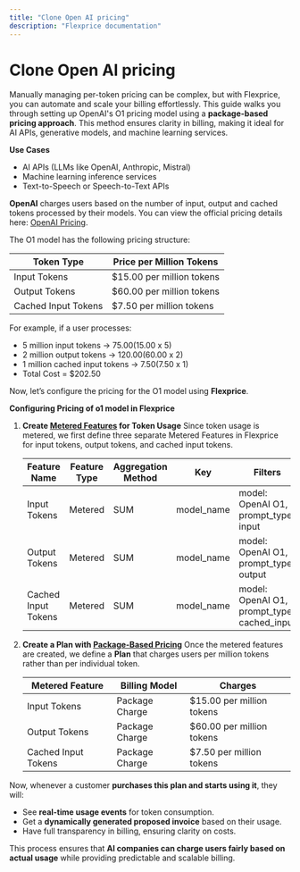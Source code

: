 ```yaml
---
title: "Clone Open AI pricing"
description: "Flexprice documentation"
---
```


# Clone Open AI pricing

Manually managing per-token pricing can be complex, but with Flexprice, you can automate and scale your billing effortlessly. This guide walks you through setting up OpenAI's O1 pricing model using a **package-based pricing approach**. This method ensures clarity in billing, making it ideal for AI APIs, generative models, and machine learning services.

**Use Cases**

- AI APIs (LLMs like OpenAI, Anthropic, Mistral)
- Machine learning inference services
- Text-to-Speech or Speech-to-Text APIs

**OpenAI** charges users based on the number of input, output and cached tokens processed by their models. You can view the official pricing details here: [OpenAI Pricing](https://openai.com/api/pricing/).

The O1 model has the following pricing structure:

| **Token Type** | **Price per Million Tokens** |
| --- | --- |
| Input Tokens | $15.00 per million tokens |
| Output Tokens | $60.00 per million tokens |
| Cached Input Tokens | $7.50 per million tokens |

For example, if a user processes:

- 5 million input tokens → $75.00 ($15.00 x 5)
- 2 million output tokens → $120.00 ($60.00 x 2)
- 1 million cached input tokens → $7.50 ($7.50 x 1)
- Total Cost = $202.50

Now, let’s configure the pricing for the O1 model using **Flexprice**.

**Configuring Pricing of o1 model in Flexprice**

1. **Create [Metered Features](../../Features%201b09b3a59a6880e59e45d3e7a56bd66b/Creating%20a%20feature%201b09b3a59a68808fafbfd3ec556640dd.md) for Token Usage**
Since token usage is metered, we first define three separate Metered Features in Flexprice for input tokens, output tokens, and cached input tokens.
    
    
    | **Feature Name** | **Feature Type** | **Aggregation Method** | **Key** | **Filters** |
    | --- | --- | --- | --- | --- |
    | Input Tokens | Metered | SUM | model_name | model: OpenAI O1, prompt_type: input |
    | Output Tokens | Metered | SUM | model_name | model: OpenAI O1, prompt_type: output |
    | Cached Input Tokens | Metered | SUM | model_name | model: OpenAI O1, prompt_type: cached_input |
2. **Create a Plan with [Package-Based Pricing](../Charges%20in%20plans%201b09b3a59a6880d69013dab788bbe5ea/Package%201b09b3a59a688086af25c00392d217a5.md)**
Once the metered features are created, we define a **Plan** that charges users per million tokens rather than per individual token.
    
    
    | **Metered Feature** | **Billing Model** | Charges |
    | --- | --- | --- |
    | Input Tokens | Package Charge | $15.00 per million tokens |
    | Output Tokens | Package Charge | $60.00 per million tokens |
    | Cached Input Tokens | Package Charge | $7.50 per million tokens |

Now, whenever a customer **purchases this plan and starts using it**, they will:

- See **real-time usage events** for token consumption.
- Get a **dynamically generated proposed invoice** based on their usage.
- Have full transparency in billing, ensuring clarity on costs.

This process ensures that **AI companies can charge users fairly based on actual usage** while providing predictable and scalable billing.